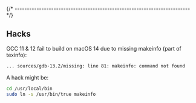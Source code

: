 
{/* ------------------------------------------------------------------------ */}

## Hacks

GCC 11 & 12 fail to build on macOS 14 due to missing makeinfo
(part of texinfo):

```sh
... sources/gdb-13.2/missing: line 81: makeinfo: command not found
```

A hack might be:

```sh
cd /usr/local/bin
sudo ln -s /usr/bin/true makeinfo
```
